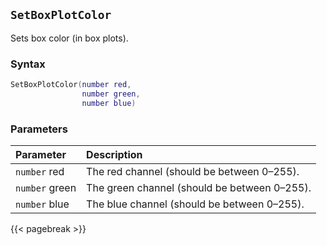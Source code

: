 ## `SetBoxPlotColor`

Sets box color (in box plots).

### Syntax {-}

``` .lua
SetBoxPlotColor(number red,
                number green,
                number blue)
```


### Parameters {-}

**Parameter** | **Description**
| :-- | :-- |
|`number` red | The red channel (should be between 0--255). | 
|`number` green | The green channel (should be between 0--255). | 
|`number` blue | The blue channel (should be between 0--255). |


{{< pagebreak >}}